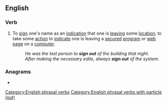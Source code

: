 {{also|sign-out|signout}}
==English==

===Verb===
{{en-verb|*}}

# To [[sign]] one's name as an [[indication]] that one is [[leaving]] some [[location]]; to take some [[action]] to [[indicate]] one is leaving a [[secured]] [[program]] or [[web page]] on a [[computer]].
#: ''He was the last person to '''sign out''' of the building that night.''
#: ''After making the necessary edits, always '''sign out''' of the system.''

===Anagrams===
* {{anagrams|en|a=ginostu|Guintos|ousting|outings|outsing|sing out|tousing}}

[[Category:English phrasal verbs]]
[[Category:English phrasal verbs with particle (out)]]
